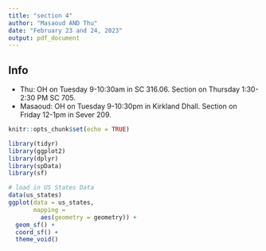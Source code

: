 ```yaml
---
title: "section 4"
author: "Masaoud AND Thu"
date: "February 23 and 24, 2023"
output: pdf_document
---
```


## Info

- Thu: OH on Tuesday 9-10:30am in SC 316.06. Section on Thursday 1:30-2:30 PM SC 705.
- Masaoud: OH on Tuesday 9-10:30pm in Kirkland Dhall. Section on Friday 12-1pm in Sever 209.

\newpage

```r
knitr::opts_chunk$set(echo = TRUE)
```

```r
library(tidyr)
library(ggplot2)
library(dplyr)
library(spData)
library(sf)
```


```r
# load in US States Data
data(us_states)
ggplot(data = us_states, 
       mapping = 
         aes(geometry = geometry)) + 
  geom_sf() +
  coord_sf() +
  theme_void()
```

```r

```

